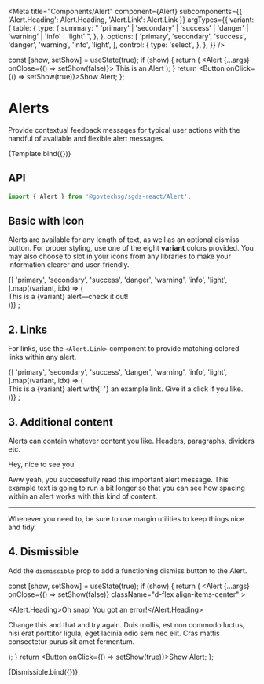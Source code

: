 
<Meta
  title="Components/Alert"
  component={Alert}
  subcomponents={{ 'Alert.Heading': Alert.Heading, 'Alert.Link': Alert.Link }}
  argTypes={{
    variant: {
      table: {
        type: {
          summary:
            " 'primary' | 'secondary' | 'success' | 'danger' | 'warning' | 'info' | 'light' ",
        },
      },
      options: [
        'primary',
        'secondary',
        'success',
        'danger',
        'warning',
        'info',
        'light',
      ],
      control: {
        type: 'select',
      },
    },
  }}
/>

  const [show, setShow] = useState(true);
  if (show) {
    return (
      <Alert {...args} onClose={() => setShow(false)}>
        <i className="bi bi-info-circle flex-shrink-0 me-4"></i>
        This is an Alert
      </Alert>
    );
  }
  return <Button onClick={() => setShow(true)}>Show Alert</Button>;
};

# Alerts

Provide contextual feedback messages for typical user actions with the handful of available and flexible alert messages.

<Canvas>
  <Story name="Default">{Template.bind({})}</Story>
</Canvas>

## API

```jsx
import { Alert } from '@govtechsg/sgds-react/Alert';
```

<ArgsTable story="Default" />

## Basic with Icon

Alerts are available for any length of text, as well as an optional dismiss button. For proper styling, use one of the eight **variant** colors provided.
You may also choose to slot in your icons from any libraries to make your information clearer and user-friendly.

<Canvas>
  <Story name="Basic with Icon">
    {[
      'primary',
      'secondary',
      'success',
      'danger',
      'warning',
      'info',
      'light',
    ].map((variant, idx) => (
      <Alert key={idx} variant={variant} className="d-flex align-items-center">
        <div>
          <i className="bi bi-exclamation-circle me-4"></i>This is a {variant} alert—check
          it out!
        </div>
      </Alert>
    ))}
    ;
  </Story>
</Canvas>

## 2. Links

For links, use the `<Alert.Link>` component to provide matching colored links within any alert.

<Canvas>
  <Story name="Links">
    {[
      'primary',
      'secondary',
      'success',
      'danger',
      'warning',
      'info',
      'light',
    ].map((variant, idx) => (
      <Alert key={idx} variant={variant} className="d-flex align-items-center">
        <i className="bi bi-exclamation-circle me-4"></i>
        <div>
          This is a {variant} alert with{' '}
          <Alert.Link href="#">an example link</Alert.Link>. Give it a click if
          you like.
        </div>
      </Alert>
    ))}
    ;
  </Story>
</Canvas>

## 3. Additional content

Alerts can contain whatever content you like. Headers, paragraphs, dividers etc.

<Canvas>
  <Story name="Additional Content">
    <Alert variant="success" className="d-flex align-items-center">
      <i className="bi bi-exclamation-circle me-4"></i>
      <div>
        <Alert.Heading>Hey, nice to see you</Alert.Heading>
        <p>
          Aww yeah, you successfully read this important alert message. This
          example text is going to run a bit longer so that you can see how
          spacing within an alert works with this kind of content.
        </p>
        <hr />
        <p className="mb-0">
          Whenever you need to, be sure to use margin utilities to keep things
          nice and tidy.
        </p>
      </div>
    </Alert>
  </Story>
</Canvas>

## 4. Dismissible

Add the `dismissible` prop to add a functioning dismiss button to the Alert.

  const [show, setShow] = useState(true);
  if (show) {
    return (
      <Alert
        {...args}
        onClose={() => setShow(false)}
        className="d-flex align-items-center"
      >
        <i className="bi bi-exclamation-circle me-4"></i>
        <div>
          <Alert.Heading>Oh snap! You got an error!</Alert.Heading>
          <p>
            Change this and that and try again. Duis mollis, est non commodo
            luctus, nisi erat porttitor ligula, eget lacinia odio sem nec elit.
            Cras mattis consectetur purus sit amet fermentum.
          </p>
        </div>
      </Alert>
    );
  }
  return <Button onClick={() => setShow(true)}>Show Alert</Button>;
};

<Canvas>
  <Story
    name="Dismissible"
    args={{ variant: 'primary', dismissible: true, show: true }}
  >
    {Dismissible.bind({})}
  </Story>
</Canvas>
